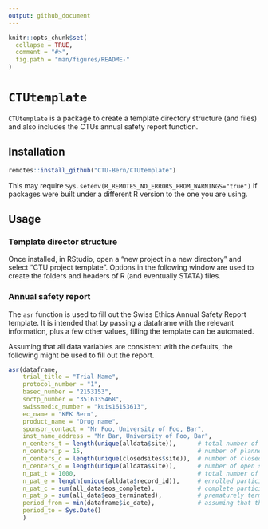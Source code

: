 ```yaml
---
output: github_document
---
```


<!-- README.md is generated from README.Rmd. Please edit that file -->

```r
knitr::opts_chunk$set(
  collapse = TRUE,
  comment = "#>",
  fig.path = "man/figures/README-"
)
```

# `CTUtemplate`

`CTUtemplate` is a package to create a template directory structure (and files) and also includes the CTUs annual safety report function.



## Installation

```r
remotes::install_github("CTU-Bern/CTUtemplate")
```


This may require `Sys.setenv(R_REMOTES_NO_ERRORS_FROM_WARNINGS="true")` if packages were built under a different R version to the one you are using.

## Usage

### Template director structure

Once installed, in RStudio, open a "new project in a new directory" and select "CTU project template". Options in the following window are used to create the folders and headers of R (and eventually STATA) files.


### Annual safety report

The `asr` function is used to fill out the Swiss Ethics Annual Safety Report template. It is intended that by passing a dataframe with the relevant information, plus a few other values, filling the template can be automated.

Assuming that all data variables are consistent with the defaults, the following might be used to fill out the report.

```r
asr(dataframe,
    trial_title = "Trial Name",
    protocol_number = "1",
    basec_number = "2153153",
    snctp_number = "3516135468",
    swissmedic_number = "kuis16153613",
    ec_name = "KEK Bern",
    product_name = "Drug name",
    sponsor_contact = "Mr Foo, University of Foo, Bar", 
    inst_name_address = "Mr Bar, University of Foo, Bar",
    n_centers_t = length(unique(alldata$site)),      # total number of sites
    n_centers_p = 15,                                # number of planned sites
    n_centers_c = length(unique(closedsites$site)),  # number of closed sites
    n_centers_o = length(unique(alldata$site)),      # number of open sites
    n_pat_t = 1000,                                  # total number of participants
    n_pat_e = length(unique(alldata$record_id)),     # enrolled participants
    n_pat_c = sum(all_data$eos_complete),            # complete participants
    n_pat_p = sum(all_data$eos_terminated),          # prematurely terminated participants
    period_from = min(dataframe$ic_date),            # assuming that the variable exists!
    period_to = Sys.Date()
    )
```

 






